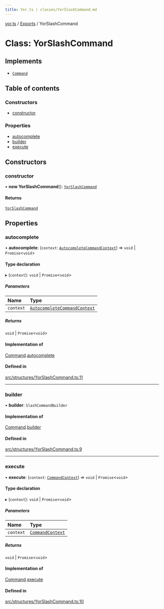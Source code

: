```yaml
---
title: Yor.ts | classes/YorSlashCommand.md
---
```

[yor.ts](../README.md) / [Exports](../modules.md) / YorSlashCommand

# Class: YorSlashCommand

## Implements

- [`Command`](../interfaces/Command.md)

## Table of contents

### Constructors

- [constructor](YorSlashCommand.md#constructor)

### Properties

- [autocomplete](YorSlashCommand.md#autocomplete)
- [builder](YorSlashCommand.md#builder)
- [execute](YorSlashCommand.md#execute)

## Constructors

### constructor

• **new YorSlashCommand**(): [`YorSlashCommand`](YorSlashCommand.md)

#### Returns

[`YorSlashCommand`](YorSlashCommand.md)

## Properties

### autocomplete

• **autocomplete**: (`context`: [`AutocompleteCommandContext`](AutocompleteCommandContext.md)) => `void` \| `Promise`\<`void`\>

#### Type declaration

▸ (`context`): `void` \| `Promise`\<`void`\>

##### Parameters

| Name | Type |
| :------ | :------ |
| `context` | [`AutocompleteCommandContext`](AutocompleteCommandContext.md) |

##### Returns

`void` \| `Promise`\<`void`\>

#### Implementation of

[Command](../interfaces/Command.md).[autocomplete](../interfaces/Command.md#autocomplete)

#### Defined in

[src/structures/YorSlashCommand.ts:11](https://github.com/OreOreki/yor.ts/blob/ba81725/src/structures/YorSlashCommand.ts#L11)

___

### builder

• **builder**: `SlashCommandBuilder`

#### Implementation of

[Command](../interfaces/Command.md).[builder](../interfaces/Command.md#builder)

#### Defined in

[src/structures/YorSlashCommand.ts:9](https://github.com/OreOreki/yor.ts/blob/ba81725/src/structures/YorSlashCommand.ts#L9)

___

### execute

• **execute**: (`context`: [`CommandContext`](CommandContext.md)) => `void` \| `Promise`\<`void`\>

#### Type declaration

▸ (`context`): `void` \| `Promise`\<`void`\>

##### Parameters

| Name | Type |
| :------ | :------ |
| `context` | [`CommandContext`](CommandContext.md) |

##### Returns

`void` \| `Promise`\<`void`\>

#### Implementation of

[Command](../interfaces/Command.md).[execute](../interfaces/Command.md#execute)

#### Defined in

[src/structures/YorSlashCommand.ts:10](https://github.com/OreOreki/yor.ts/blob/ba81725/src/structures/YorSlashCommand.ts#L10)
